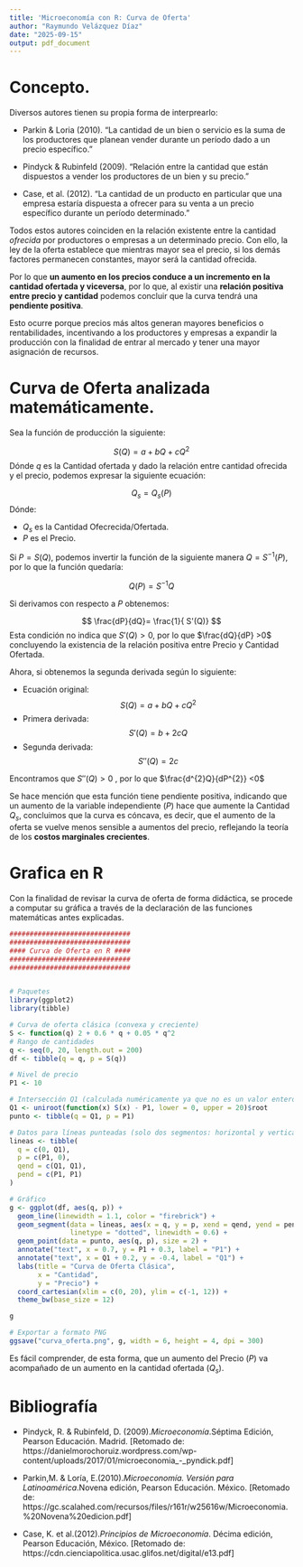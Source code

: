 ```yaml
---
title: 'Microeconomía con R: Curva de Oferta'
author: "Raymundo Velázquez Díaz"
date: "2025-09-15"
output: pdf_document
---
```


# Concepto.

Diversos autores tienen su propia forma de interprearlo:

- Parkin & Loria (2010). "La cantidad de un bien o servicio es la suma de los productores que planean vender durante un período dado a un precio específico."

- Pindyck & Rubinfeld (2009). "Relación entre la cantidad que están dispuestos a vender los productores de un bien y su precio."

- Case, et al. (2012). "La cantidad de un producto en particular que una empresa estaría dispuesta a ofrecer para su venta a un precio específico durante un período determinado."

Todos estos autores coinciden en la relación existente entre la cantidad *ofrecida* por productores o empresas a un determinado precio. Con ello, la ley de la oferta establece que mientras mayor sea el precio, si los demás factores permanecen constantes, mayor será la cantidad ofrecida.

Por lo que **un aumento en los precios conduce a un incremento en la cantidad ofertada y viceversa**, por lo que, al existir una **relación positiva entre precio y cantidad** podemos concluir que la curva tendrá una **pendiente positiva**.

Esto ocurre porque precios más altos generan mayores beneficios o rentabilidades, incentivando a los productores y empresas a expandir la producción con la finalidad de entrar al mercado y tener una mayor asignación de recursos.

# Curva de Oferta analizada matemáticamente.

Sea la función de producción la siguiente:

$$S(Q) = a + bQ + cQ^{2}$$
Dónde $q$ es la Cantidad ofertada y dado la relación entre cantidad ofrecida y el precio, podemos expresar la siguiente ecuación:

$$Q_{s} = Q_{s}(P)$$
Dónde:

 - $Q_{s}$ es la Cantidad Ofecrecida/Ofertada.
 - $P$ es el Precio.

Si $P = S(Q)$, podemos invertir la función de la siguiente manera $Q = S^{-1}(P)$, por lo que la función quedaría:

$$Q(P) = S^{-1}Q$$

Si derivamos con respecto a $P$ obtenemos:

$$
\frac{dP}{dQ}= \frac{1}{ S'(Q)}
$$
Esta condición no indica que $S'(Q) >0$, por lo que $\frac{dQ}{dP} >0$ concluyendo la existencia de la relación positiva entre Precio y Cantidad Ofertada.

Ahora, si obtenemos la segunda derivada según lo siguiente:

- Ecuación original: $$S(Q) = a + bQ + cQ^{2}$$
- Primera derivada: $$S'(Q) = b + 2cQ$$
- Segunda derivada: $$S''(Q) = 2c$$

Encontramos que $S''(Q) > 0$ , por lo que $\frac{d^{2}Q}{dP^{2}} <0$


Se hace mención que esta función tiene pendiente positiva, indicando que un aumento de la variable independiente $(P)$ hace que aumente la Cantidad $Q_{s}$, concluimos que la curva es cóncava, es decir, que el aumento de la oferta se vuelve menos sensible a aumentos del precio, reflejando la teoría de los **costos marginales crecientes**.

# Grafica en R

Con la finalidad de revisar la curva de oferta de forma didáctica, se procede a computar su gráfica a través de la declaración de las funciones matemáticas antes explicadas.

```r

##############################
##############################
#### Curva de Oferta en R ####
##############################
##############################


# Paquetes
library(ggplot2)
library(tibble)

# Curva de oferta clásica (convexa y creciente)
S <- function(q) 2 + 0.6 * q + 0.05 * q^2  
# Rango de cantidades
q <- seq(0, 20, length.out = 200)
df <- tibble(q = q, p = S(q))

# Nivel de precio
P1 <- 10

# Intersección Q1 (calculada numéricamente ya que no es un valor entero exacto)
Q1 <- uniroot(function(x) S(x) - P1, lower = 0, upper = 20)$root
punto <- tibble(q = Q1, p = P1)

# Datos para líneas punteadas (solo dos segmentos: horizontal y vertical)
lineas <- tibble(
  q = c(0, Q1),
  p = c(P1, 0),
  qend = c(Q1, Q1),
  pend = c(P1, P1)
)

# Gráfico
g <- ggplot(df, aes(q, p)) +
  geom_line(linewidth = 1.1, color = "firebrick") +
  geom_segment(data = lineas, aes(x = q, y = p, xend = qend, yend = pend),
               linetype = "dotted", linewidth = 0.6) +
  geom_point(data = punto, aes(q, p), size = 2) +
  annotate("text", x = 0.7, y = P1 + 0.3, label = "P1") +
  annotate("text", x = Q1 + 0.2, y = -0.4, label = "Q1") +
  labs(title = "Curva de Oferta Clásica",
       x = "Cantidad", 
       y = "Precio") +
  coord_cartesian(xlim = c(0, 20), ylim = c(-1, 12)) +
  theme_bw(base_size = 12)

g

# Exportar a formato PNG
ggsave("curva_oferta.png", g, width = 6, height = 4, dpi = 300)

```



Es fácil comprender, de esta forma, que un aumento del Precio $(P)$ va acompañado de un aumento en la cantidad ofertada $(Q_{s})$.

# Bibliografía

- Pindyck, R. & Rubinfeld, D. (2009).*Microeconomía*.Séptima Edición, Pearson Educación. Madrid. [Retomado de: https://danielmorochoruiz.wordpress.com/wp-content/uploads/2017/01/microeconomia_-_pyndick.pdf]

- Parkin,M. & Loría, E.(2010).*Microeconomía. Versión para Latinoamérica*.Novena edición, Pearson Educación. México. [Retomado de: https://gc.scalahed.com/recursos/files/r161r/w25616w/Microeconomia.%20Novena%20edicion.pdf]

- Case, K. et al.(2012).*Principios de Microeconomía*. Décima edición, Pearson Educación, México. [Retomado de: https://cdn.cienciapolitica.usac.glifos.net/digital/e13.pdf]


